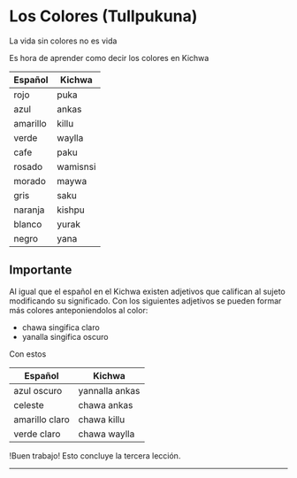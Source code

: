 
# Los Colores (Tullpukuna)
 
La vida sin colores no es vida

Es hora de aprender como decir los colores en Kichwa

  <table className="table">
    <thead className="thead-dark">
      <tr>
        <th>Español</th>
        <th>Kichwa</th>
      </tr>
    </thead>
    <tbody>
      <tr>
        <td className="red">rojo</td>
        <td className="red">puka</td>
      </tr>
      <tr>
        <td className="blue">azul</td>
        <td className="blue">ankas</td>
      </tr>
      <tr>
        <td className="yellow">amarillo</td>
        <td className="yellow">killu</td>
      </tr>
      <tr>
        <td className="green">verde</td>
        <td className="green">waylla</td>
      </tr>
      <tr>
        <td className="brown">cafe</td>
        <td className="brown">paku</td>
      </tr>
      <tr>
        <td className="pink">rosado</td>
        <td className="pink">wamisnsi</td>
      </tr>
      <tr>
        <td className="purple">morado</td>
        <td className="purple">maywa</td>
      </tr>
      <tr>
        <td className="gray">gris</td>
        <td className="gray">saku</td>
      </tr>
      <tr>
        <td className="orange">naranja</td>
        <td className="orange">kishpu</td>
      </tr>
      <tr>
        <td className="white">blanco</td>
        <td className="white">yurak</td>
      </tr>
      <tr>
        <td className="black">negro</td>
        <td className="black">yana</td>
      </tr>
    </tbody>
  </table>




## Importante
Al igual que el español en el Kichwa existen adjetivos que califican al sujeto modificando su significado.
Con los siguientes adjetivos se pueden formar más colores anteponiendolos al color:
- chawa singifica claro
- yanalla singifica oscuro

Con estos 

  <table className="table">
    <thead className="thead-dark">
      <tr>
        <th>Español</th>
        <th>Kichwa</th>
      </tr>
    </thead>
    <tbody>
      <tr>
        <td className="dark-blue">azul oscuro</td>
        <td className="dark-blue">yannalla ankas</td>
      </tr>
      <tr>
        <td className="light-blue">celeste</td>
        <td className="light-blue">chawa ankas</td>
      </tr>
      <tr>
        <td className="light-yellow">amarillo claro</td>
        <td className="light-yellow">chawa killu</td>
      </tr>
      <tr>
        <td className="light-green">verde claro</td>
        <td className="light-green">chawa waylla</td>
      </tr>
    </tbody>
  </table>

!Buen trabajo! Esto concluye la tercera lección.

<hr />
<Quiz lecture="colors" />